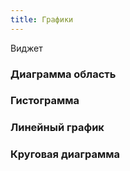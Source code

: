 ---
title: Графики
---

Виджет

### Диаграмма область
<Sandbox height={300} projectId="uxcomponents_charts_areas" />

### Гистограмма
<Sandbox height={300} projectId="uxcomponents_charts_bars" />

### Линейный график
<Sandbox height={300} projectId="uxcomponents_charts_lines" />

### Круговая диаграмма
<Sandbox height={300} projectId="uxcomponents_charts_pie" />
